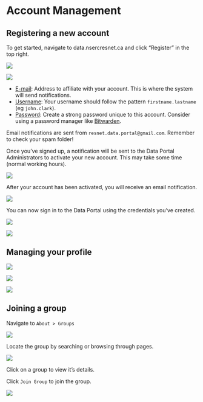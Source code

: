 # Account Management {#intro}

## Registering a new account

To get started, navigate to data.nsercresnet.ca and click "Register" in the top right.

![](images/paste-3DCAE020.png)

![](images/paste-E2DD497C.png)

-   [E-mail]{.ul}: Address to affiliate with your account. This is where the system will send notifications.
-   [Username]{.ul}: Your username should follow the pattern `firstname.lastname` (eg `john.clark`).
-   [Password]{.ul}: Create a strong password unique to this account. Consider using a password manager like [Bitwarden](https://bitwarden.com/).

::: {.infobox .info}
Email notifications are sent from `resnet.data.portal@gmail.com`. Remember to check your spam folder!
:::

Once you've signed up, a notification will be sent to the Data Portal Administrators to activate your new account. This may take some time (normal working hours).

![](images/paste-BD582B1A.png)

After your account has been activated, you will receive an email notification.

![](images/paste-C4CF7960.png)

You can now sign in to the Data Portal using the credentials you've created.

![](images/paste-0E1A69DA.png)

![](images/paste-459D4584.png)

## Managing your profile

![](images/paste-FB2F4661.png)

![](images/paste-374EC747.png)

![](images/paste-490F3811.png)

<!-- [Navigation](#navigation) -->

## Joining a group

Navigate to `About > Groups`

![](images/paste-6F9677B0.png)

Locate the group by searching or browsing through pages.

![](images/paste-6B945646.png)

Click on a group to view it's details.

Click `Join Group` to join the group.

![](images/paste-7146D300.png)
